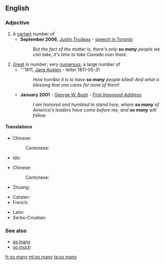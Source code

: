 ==English==

===Adjective===
{{en-adj|-}}

# A [[certain]] number of
#* '''September 2006''', [[w:Justin Trudeau|Justin Trudeau]] - [[s:Justin Trudeau Darfur speech|speech in Toronto]]
#*: ''But the fact of the matter is, there's only '''so many''' people we can take, it's time to take Canada over there.''
# [[great|Great]] in number; very [[numerous]]; a large number of
#* '''1811, [[q:Jane Austen|Jane Austen]] - letter 1811-05-31
#*: ''How horrible it is to have '''so many''' people killed! And what a blessing that one cares for none of them!''
#* '''January 2001''' - [[w:George W. Bush|George W. Bush]] - ''[[s:George W. Bush's First Inaugural Address|First Inaugural Address]]''
#*: ''I am honored and humbled to stand here, where '''so many''' of America's leaders have come before me, and '''so many''' will follow.''

====Translations====
{{trans-top|a certain number}}
* Chinese:
*: Cantonese: {{t-check|yue|咁多|tr=gam3 do1|sc=Hani}}
{{trans-mid}}
* Ido: {{t+|io|tanta}}
{{trans-bottom}}

{{trans-top|very numerous}}
* Chinese:
*: Cantonese: {{t-check|yue|咁多|tr=gam3 do1|sc=Hani}}
{{trans-mid}}
* Zhuang: {{t|za|geijlai}}
{{trans-bottom}}

{{checktrans-top}}
* Catalan: {{t-check|ca|tant}}
* French: {{t+check|fr|tant}}
{{trans-mid}}
* Latin: {{t-check|la|tot}}
* Serbo-Croatian: {{t-check|sh|toliko}}
{{trans-bottom}}

===See also===
* [[as many]]
* [[so much]]

[[fr:so many]]
[[ml:so many]]
[[ta:so many]]